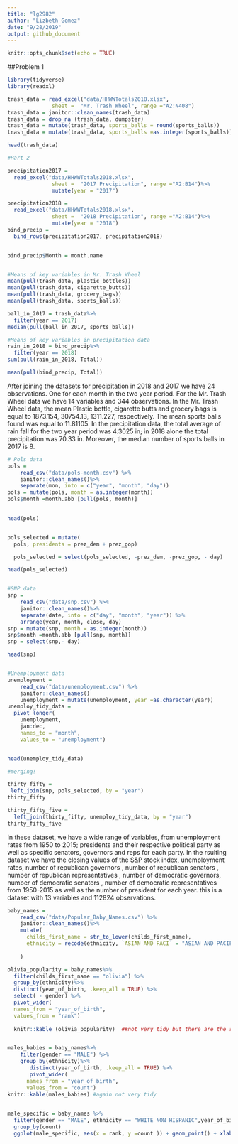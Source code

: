 ```yaml
---
title: "lg2982"
author: "Lizbeth Gomez"
date: "9/28/2019"
output: github_document
---
```


```r
knitr::opts_chunk$set(echo = TRUE)
```

##Problem 1
```r
library(tidyverse)
library(readxl)

trash_data = read_excel("data/HHWWTotals2018.xlsx", 
              sheet =  "Mr. Trash Wheel", range ="A2:N408")
trash_data = janitor::clean_names(trash_data)
trash_data = drop_na (trash_data, dumpster)
trash_data = mutate(trash_data, sports_balls = round(sports_balls))
trash_data = mutate(trash_data, sports_balls =as.integer(sports_balls))

head(trash_data)

#Part 2

precipitation2017 =
  read_excel("data/HHWWTotals2018.xlsx", 
              sheet =  "2017 Precipitation", range ="A2:B14")%>%
              mutate(year = "2017")

precipitation2018 =
  read_excel("data/HHWWTotals2018.xlsx", 
              sheet =  "2018 Precipitation", range ="A2:B14")%>%
              mutate(year = "2018")
bind_precip = 
  bind_rows(precipitation2017, precipitation2018) 


bind_precip$Month = month.name 


#Means of key variables in Mr. Trash Wheel
mean(pull(trash_data, plastic_bottles))
mean(pull(trash_data, cigarette_butts))
mean(pull(trash_data, grocery_bags))
mean(pull(trash_data, sports_balls))

ball_in_2017 = trash_data%>%
  filter(year == 2017)
median(pull(ball_in_2017, sports_balls))

#Means of key variables in precipitation data
rain_in_2018 = bind_precip%>%
  filter(year == 2018)
sum(pull(rain_in_2018, Total))

mean(pull(bind_precip, Total))

```

After joining the datasets for precipitation in 2018 and 2017 we have 24 observations. One for each month in the two year period. For the Mr. Trash Wheel data we have 14 variables and 344 observations. In the Mr. Trash Wheel data, the mean Plastic bottle, cigarette butts and grocery bags is equal to 1873.154, 30754.13, 1311.227, respectively. The mean sports balls found was equal to 11.81105. In the precipitation data, the total average of rain fall for the two year period was 4.3025 in; in 2018 alone the total precipitation was 70.33 in. Moreover, the median number of sports balls in 2017 is 8.

```r
# Pols data
pols = 
    read_csv("data/pols-month.csv") %>%
    janitor::clean_names()%>%
    separate(mon, into = c("year", "month", "day"))
pols = mutate(pols, month = as.integer(month))
pols$month =month.abb [pull(pols, month)]

    
head(pols)


pols_selected = mutate(
  pols, presidents = prez_dem + prez_gop) 

  pols_selected = select(pols_selected, -prez_dem, -prez_gop, - day)

head(pols_selected)


#SNP data
snp = 
    read_csv("data/snp.csv") %>%
    janitor::clean_names()%>%
    separate(date, into = c("day", "month", "year")) %>% 
    arrange(year, month, close, day)
snp = mutate(snp, month = as.integer(month))
snp$month =month.abb [pull(snp, month)]
snp = select(snp,- day)

head(snp)


#Unemployment data
unemployment = 
    read_csv("data/unemployment.csv") %>%
    janitor::clean_names()
    unemployment = mutate(unemployment, year =as.character(year))
unemploy_tidy_data = 
  pivot_longer(
    unemployment, 
    jan:dec,
    names_to = "month", 
    values_to = "unemployment")


head(unemploy_tidy_data)

#merging!

thirty_fifty =
 left_join(snp, pols_selected, by = "year")
thirty_fifty

thirty_fifty_five =
  left_join(thirty_fifty, unemploy_tidy_data, by = "year")
thirty_fifty_five


```
In these dataset, we have a wide range of variables, from unemployment rates from 1950 to 2015; presidents and their respective political party as well as specific senators, governors and reps for each party. In the rsulting dataset we have the closing values of the S&P stock index, unemployment rates, number of republican governors , number of republican senators ,  number of republican representatives , number of democratic governors, number of democratic senators , number of democratic representatives from 1950-2015 as well as the number of president for each year. this is a dataset with 13 variables and 112824 observations.

```r
baby_names = 
    read_csv("data/Popular_Baby_Names.csv") %>%
    janitor::clean_names()%>%
    mutate(
      childs_first_name = str_to_lower(childs_first_name),
      ethnicity = recode(ethnicity, `ASIAN AND PACI` = "ASIAN AND PACIFIC ISLANDER", `BLACK NON HISP` = "BLACK NON HISPANIC", `WHITE NON HISP`= "WHITE NON HISPANIC") 
      
    ) 

olivia_popularity = baby_names%>% 
  filter(childs_first_name == "olivia") %>% 
  group_by(ethnicity)%>%
  distinct(year_of_birth, .keep_all = TRUE) %>% 
  select( - gender) %>% 
  pivot_wider(
  names_from = "year_of_birth", 
  values_from = "rank")
  
  knitr::kable (olivia_popularity)  ##not very tidy but there are the ranks, hopefully is readable to you :)


males_babies = baby_names%>%
    filter(gender == "MALE") %>% 
    group_by(ethnicity)%>%
       distinct(year_of_birth, .keep_all = TRUE) %>%  
       pivot_wider(
      names_from = "year_of_birth", 
      values_from = "count") 
knitr::kable(males_babies) #again not very tidy
    

male_specific = baby_names %>% 
  filter(gender == "MALE", ethnicity == "WHITE NON HISPANIC",year_of_birth == "2016") %>% 
  group_by(count)
  ggplot(male_specific, aes(x = rank, y =count )) + geom_point() + xlab("Rank in Popularity") + ylab ("Number of Children with a Given Name")

 

```

